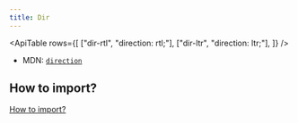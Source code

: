 ```yaml
---
title: Dir
---
```



<ApiTable
    rows={[
        ["dir-rtl", "direction: rtl;"],
        ["dir-ltr", "direction: ltr;"],
    ]}
/>

- MDN: [`direction`](https://developer.mozilla.org/en-US/docs/Web/CSS/direction)

## How to import?

[How to import?](/#how-to-import)
